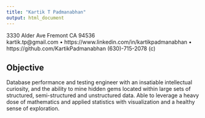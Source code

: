 ```yaml
---
title: "Kartik T Padmanabhan"
output: html_document
---
```

3330 Alder Ave Fremont CA 94536  
kartik.tp@gmail.com • https://www.linkedin.com/in/kartikpadmanabhan  • https://github.com/KartikPadmanabhan
(630)-715-2078 (c) 


## Objective

Database performance and testing engineer with an insatiable intellectual curiosity, and the ability to mine hidden gems located within large sets of structured, semi-structured and unstructured data. Able to leverage a heavy dose of mathematics and applied statistics with visualization and a healthy sense of exploration.



